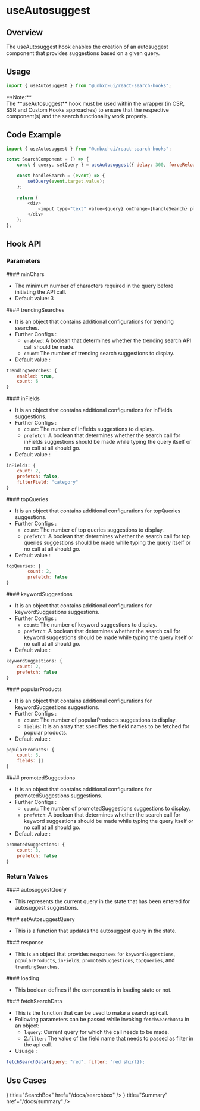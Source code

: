 

# useAutosuggest

## Overview

The useAutosuggest hook enables the creation of an autosuggest component that provides suggestions based on a given query.


## Usage

```js copy
import { useAutosuggest } from "@unbxd-ui/react-search-hooks";
```

<Callout type="warning">
	<div>**Note:**</div>
	<div>
		The **useAutosuggest** hook must be used within the wrapper (in CSR, SSR and Custom Hooks approaches) to ensure that the respective component(s) and the search functionality work properly.
	</div>
</Callout>


## Code Example

```js copy {1, 4}
import { useAutosuggest } from "@unbxd-ui/react-search-hooks";

const SearchComponent = () => {
	const { query, setQuery } = useAutosuggest({ delay: 300, forceReload: false });

	const handleSearch = (event) => {
		setQuery(event.target.value);
	};

	return (
		<div>
			<input type="text" value={query} onChange={handleSearch} placeholder="Search for products..." />
		</div>
	);
};
```


## Hook API

### Parameters

<div style={{ position: "relative" }}>
	#### minChars
	<Pills pills={[{ type: "type", label: "number" }]} left={"105px"} />
</div>

- The minimum number of characters required in the query before initiating the API call.
- Default value: 3
	
	
<div style={{ position: "relative" }}>
	#### trendingSearches
	<Pills pills={[{ type: "type", label: "object" }]} left={"185px"} />
</div>

- It is an object that contains additional configurations for trending searches.
- Further Configs :
    - `enabled`: A boolean that determines whether the trending search API call should be made.
    - `count`: The number of trending search suggestions to display.
- Default value :
```js copy
trendingSearches: {
    enabled: true,
    count: 6
}
```
    
    
<div style={{ position: "relative" }}>
	#### inFields
	<Pills pills={[{ type: "type", label: "object" }]} left={"145px"} />
</div>

- It is an object that contains additional configurations for inFields suggestions.
- Further Configs :
    - `count`: The number of Infields suggestions to display.
    - `prefetch`: A boolean that determines whether the search call for inFields suggestions should be made while typing the query itself or no call at all should go.
- Default value :
```js copy
inFields: {
    count: 2,
    prefetch: false,
    filterField: "category"
}
```


<div style={{ position: "relative" }}>
	#### topQueries
	<Pills pills={[{ type: "type", label: "object" }]} left={"145px"} />
</div>

- It is an object that contains additional configurations for topQueries suggestions.
- Further Configs :
    - `count`: The number of top queries suggestions to display.
    - `prefetch`: A boolean that determines whether the search call for top queries suggestions should be made while typing the query itself or no call at all should go.
- Default value :
```js copy
topQueries: {
        count: 2,
        prefetch: false
}
```

<div style={{ position: "relative" }}>
	#### keywordSuggestions
	<Pills pills={[{ type: "type", label: "object" }]} left={"165px"} />
</div>

- It is an object that contains additional configurations for keywordSuggestions suggestions.
- Further Configs :
    - `count`: The number of keyword suggestions to display.
    - `prefetch`: A boolean that determines whether the search call for keyword suggestions should be made while typing the query itself or no call at all should go.
- Default value :
```js copy
keywordSuggestions: {
    count: 2,
    prefetch: false
}
```

<div style={{ position: "relative" }}>
	#### popularProducts
	<Pills pills={[{ type: "type", label: "object" }]} left={"145px"} />
</div>

- It is an object that contains additional configurations for keywordSuggestions suggestions.
- Further Configs :
    - `count`: The number of popularProducts suggestions to display.
    - `fields`: It is an array that specifies the field names to be fetched for popular products.
- Default value :
```js copy
popularProducts: {
    count: 3,
    fields: []
}
```
    
<div style={{ position: "relative" }}>
	#### promotedSuggestions
	<Pills pills={[{ type: "type", label: "object" }]} left={"145px"} />
</div>

- It is an object that contains additional configurations for promotedSuggestions suggestions.
- Further Configs :
    - `count`: The number of promotedSuggestions suggestions to display.
    - `prefetch`: A boolean that determines whether the search call for keyword suggestions should be made while typing the query itself or no call at all should go.
- Default value :
```js copy
promotedSuggestions: {
    count: 3,
    prefetch: false
}
```

### Return Values

<div style={{ position: "relative" }}>
	#### autosuggestQuery
	<Pills pills={[{ type: "type", label: "string" }]} left={"80px"} />
</div>

-  This represents the current query in the state that has been entered for autosuggest suggestions.

<div style={{ position: "relative" }}>
	#### setAutosuggestQuery
	<Pills pills={[{ type: "type", label: "function" }]} left={"80px"} />
</div>

-  This is a function that updates the autosuggest query in the state.

<div style={{ position: "relative" }}>
	#### response
	<Pills pills={[{ type: "type", label: "object" }]} left={"80px"} />
</div>

-  This is an object that provides responses for `keywordSuggestions`, `popularProducts`, `inFields`, `promotedSuggestions`, `topQueries`, and `trendingSearches`.

<div style={{ position: "relative" }}>
	#### loading
	<Pills pills={[{ type: "type", label: "boolean" }]} left={"80px"} />
</div>

-  This boolean defines if the component is in loading state or not.

<div style={{ position: "relative" }}>
	#### fetchSearchData
	<Pills pills={[{ type: "type", label: "function" }]} left={"80px"} />
</div>

-  This is the function that can be used to make a search api call.
-  Following parameters can be passed while invoking `fetchSearchData` in an object:
    - 1.`query`: Current query for which the call needs to be made.
    - 2.`filter`: The value of the field name that needs to passed as filter in the api call.
-  Usuage :
```js copy
fetchSearchData({query: "red", filter: "red shirt});
```


## Use Cases

<Cards>
	<Card icon={<SearchIcon />} title="SearchBox" href="/docs/searchbox" />
	<Card icon={<SummaryIcon />} title="Summary" href="/docs/summary" />
</Cards>
